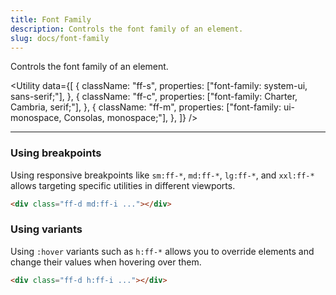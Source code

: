 ```yaml
---
title: Font Family
description: Controls the font family of an element.
slug: docs/font-family
---
```


Controls the font family of an element.

<Utility
  data={[
    {
      className: "ff-s",
      properties: ["font-family: system-ui, sans-serif;"],
    },
    {
      className: "ff-c",
      properties: ["font-family: Charter, Cambria, serif;"],
    },
    {
      className: "ff-m",
      properties: ["font-family: ui-monospace, Consolas, monospace;"],
    },
  ]}
/>

---

### Using breakpoints

Using responsive breakpoints like `sm:ff-*`, `md:ff-*`, `lg:ff-*`, and `xxl:ff-*` allows targeting specific utilities in different viewports.

```html "md:ff-i"
<div class="ff-d md:ff-i ..."></div>
```

### Using variants

Using `:hover` variants such as `h:ff-*` allows you to override elements and change their values when hovering over them.

```html "h:ff-i"
<div class="ff-d h:ff-i ..."></div>
```
